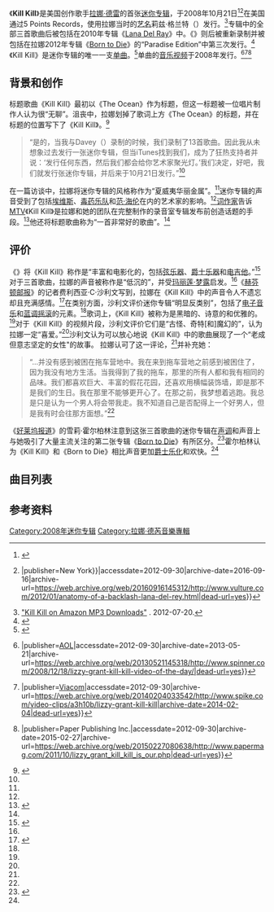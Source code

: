 {{NoteTA
|G1=Lana Del Rey
}}
{{Infobox album 
| Name        = Kill Kill
| Type        = EP
| Artist      = [[拉娜·德雷|莉兹·格兰特]]
| Cover       =
| Border      = yes
| Released    = {{Start date|2008|10|21}}<ref name=index/><ref name=npr/>
| Recorded    = 2008年
| Genre       =
| Length      = {{Duration|m=13|s=34}}
| Label       = 5 Points
| Producer    = {{tsl|en|David Kahne|大卫·卡恩}}
| Last album  = 
| This album  = '''Kill Kill'''<br />（2008）
| Next album  = [[Lana_Del_Ray_(album)|Lana Del Ray]] <br />（2010）
}}

《'''Kill Kill'''》是美国创作歌手[[拉娜·德雷|拉娜·德雷]]的首张[[迷你專輯|迷你专辑]]，于2008年10月21日<ref name="npr">{{cite web | url=https://www.npr.org/2012/08/13/154096159/lana-del-rey-on-world-cafe | title=Lana Del Rey On World Cafe | work=[[全国公共广播电台|全国公共广播电台]] | accessdate=2012-09-30 | archive-date=2017-05-01 | archive-url=https://web.archive.org/web/20170501085818/http://www.npr.org/2012/08/13/154096159/lana-del-rey-on-world-cafe | dead-url=no }}</ref><ref>{{cite web|last=Dobbins|first=Amanda|title=Anatomy of a Backlash: Tracking the Many Ups and Downs of Lana Del Rey|url=http://www.vulture.com/2012/01/anatomy-of-a-backlash-lana-del-rey.html|work={{tsl|en|Vulture (website){{!}}Vulture}}|publisher={{tsl|en|New York (magazine){{!}}New York}}|accessdate=2012-09-30|archive-date=2016-09-16|archive-url=https://web.archive.org/web/20160916145312/http://www.vulture.com/2012/01/anatomy-of-a-backlash-lana-del-rey.html|dead-url=yes}}</ref>在美国通过5 Points Records，使用拉娜当时的[[藝名|艺名]]莉兹·格兰特（{{lang-en|Lizzy Grant}}）发行。<ref>[http://www.amazon.com/Kill/dp/B001L2AQW8 "Kill Kill on Amazon MP3 Downloads"] {{Wayback|url=http://www.amazon.com/Kill/dp/B001L2AQW8 |date=20120210165030 }}. 2012-07-20.</ref>专辑中的全部三首歌曲后被包括在2010年专辑《[[Lana_Del_Ray_(album)|Lana Del Ray]]》中。《{{tsl|en|Yayo (song)||Yayo}}》则后被重新录制并被包括在拉娜2012年专辑《[[Born_to_Die_(Lana_Del_Rey_album)|Born to Die]]》的“Paradise Edition”中第三次发行。<ref>{{cite web | url=http://itunes.apple.com/th/album/born-to-die-paradise-edition/id563964613 | title=iTunes - Music - Born To Die - The Paradise Edition | publisher=Apple | accessdate=2012-09-24 | archive-date=2016-03-03 | archive-url=https://web.archive.org/web/20160303235042/https://itunes.apple.com/th/album/born-to-die-paradise-edition/id563964613 | dead-url=no }}</ref>《Kill Kill》是迷你专辑的唯一一支[[单曲|单曲]]。<ref>{{cite web | url=http://www.vh1.com/artists/az/rey_lana_del/artist.jhtml#biographyEnd | title=Lana Del Rey - Biography | publisher=[[維亞康姆|Viacom]] | work=[[VH1|VH1]] | accessdate=2012-09-30 | last=Collar | first=Matt | archive-date=2012-07-08 | archive-url=https://web.archive.org/web/20120708052317/http://www.vh1.com/artists/az/rey_lana_del/artist.jhtml#biographyEnd | dead-url=no }}</ref>单曲的[[音乐视频|音乐视频]]于2008年发行。<ref>{{cite web|last=Horne|first=Adam|title=Lizzy Grant, 'Kill Kill' -- Video of the Day|url=http://www.spinner.com/2008/12/18/lizzy-grant-kill-kill-video-of-the-day/|work={{tsl|en|Spinner (website){{!}}Spinner}}|publisher=[[美国在线|AOL]]|accessdate=2012-09-30|archive-date=2013-05-21|archive-url=https://web.archive.org/web/20130521145318/http://www.spinner.com/2008/12/18/lizzy-grant-kill-kill-video-of-the-day/|dead-url=yes}}</ref><ref>{{cite web|title=Lizzy Grant - Kill Kill - Viral Videos|url=http://www.spike.com/video-clips/a3h10b/lizzy-grant-kill-kill|work={{tsl|en|Spike (TV channel){{!}}Spike |deadurl=yes |archiveurl=https://web.archive.org/web/20140204033542/http://www.spike.com/video-clips/a3h10b/lizzy-grant-kill-kill |archivedate=2014-02-04 }}|publisher=[[維亞康姆|Viacom]]|accessdate=2012-09-30|archive-url=https://web.archive.org/web/20140204033542/http://www.spike.com/video-clips/a3h10b/lizzy-grant-kill-kill|archive-date=2014-02-04|dead-url=yes}}</ref><ref>{{cite web|last=Pini|first=Gary|title=Lizzy Grant's "Kill Kill" Is Our Music Video of the Day|url=http://www.papermag.com/2011/10/lizzy_grant_kill_kill_is_our.php|work={{tsl|en|Paper (magazine){{!}}Paper}}|publisher=Paper Publishing Inc.|accessdate=2012-09-30|archive-date=2015-02-27|archive-url=https://web.archive.org/web/20150227080638/http://www.papermag.com/2011/10/lizzy_grant_kill_kill_is_our.php|dead-url=yes}}</ref>

==背景和创作==
标题歌曲《Kill Kill》最初以《The Ocean》作为标题，但这一标题被一位唱片制作人认为很“无聊”。沮丧中，拉娜划掉了歌词上方《The Ocean》的标题，并在标题的位置写下了《Kill Kill》。<ref>{{cite web|last=Bates|first=Andy|title=What you see vs. what you get|url=http://www.adirondackdailyenterprise.com/page/content.detail/id/503335.html?nav=5050|publisher=Adirondack Daily Enterprise|accessdate=2012-10-08|deadurl=yes|archiveurl=https://web.archive.org/web/20130521090634/http://www.adirondackdailyenterprise.com/page/content.detail/id/503335.html?nav=5050|archivedate=2013-05-21}}</ref>

<blockquote>“是的，当我与Davey（{{tsl|en|David Kahne|大卫·卡恩}}）录制的时候，我们录制了13首歌曲。因此我从未想象过去发行一张迷你专辑，但当iTunes找到我们，成为了狂热支持者并说：‘发行任何东西，然后我们都会给你艺术家聚光灯。’我们决定，好吧，我们就发行张迷你专辑，并后来于10月21日发行。”<ref name=index/></blockquote>

在一篇访谈中，拉娜将迷你专辑的风格称作为“夏威夷华丽金属”。<ref name=index/>迷你专辑的声音受到了包括[[埃爾維斯·皮禮士利|埃维斯]]、[[毒药乐队|毒药乐队]]和[[范·海伦|范·海伦]]在内的艺术家的影响。<ref name=index/>[[词作家|词作家]]{{tsl|en|David Nichtern|大卫·尼克特恩}}告诉[[音樂電視網|MTV]]《Kill Kill》是拉娜和她的团队在完整制作的录音室专辑发布前创造话题的手段。<ref name=mtv>{{cite web|last=Ayers|first=Mike|title=Why Lana Del Rey’s First Album Disappeared|url=http://www.mtvhive.com/2012/01/30/lana-del-rey-first-album-5-points-records-interview/|work=[[音樂電視網|MTV]]|publisher=[[維亞康姆|Viacom]]|accessdate=2012-09-30|deadurl=yes|archiveurl=https://web.archive.org/web/20140410054156/http://www.mtvhive.com/2012/01/30/lana-del-rey-first-album-5-points-records-interview|archivedate=2014-04-10}}</ref>他还将标题歌曲称为“一首非常好的歌曲”。<ref name=mtv/>

==评价==
《{{tsl|en|Index Magazine|Index杂志}}》将《Kill Kill》称作是“丰富和电影化的，包括[[弦樂器|弦乐器]]、[[爵士乐|爵士乐器]]和[[电吉他|电吉他]]。”<ref name=index>{{cite web|last=Tremblay|first=Brea|title=Lizzy Grant, 2008|url=http://www.indexmagazine.com/interviews/Lizzy_grant2.shtml|work={{tsl|en|Index Magazine}}|publisher=Index Worldwide|accessdate=2012-09-30|archive-date=2016-10-05|archive-url=https://web.archive.org/web/20161005220227/http://www.indexmagazine.com/interviews/Lizzy_grant2.shtml|dead-url=no}}</ref>对于三首歌曲，拉娜的声音被称作是“低沉的”，并受[[玛丽莲·梦露|玛丽莲·梦露]]启发。<ref name=index/>《[[The_Huffington_Post|赫芬顿邮报]]》的记者费利西亚·C·沙利文写到，拉娜在《Kill Kill》中的声音令人不遗忘却且充满感情。<ref name=huffpost>{{cite web|last=Sullivan|first=Felicia C|title=Interview: Singer/Songwriter Lizzy Grant on Cheap Thrills, Elvis, The Flamingos, Trailer Parks, and Coney Island|url=http://www.huffingtonpost.com/felicia-c-sullivan/interview-singersongwrite_b_159346.html|work=[[The_Huffington_Post|The Huffington Post]]|publisher=[[美国在线|AOL]]|accessdate=2012-09-30|archive-date=2017-02-11|archive-url=https://web.archive.org/web/20170211163012/http://www.huffingtonpost.com/felicia-c-sullivan/interview-singersongwrite_b_159346.html|dead-url=no}}</ref>在类别方面，沙利文评价迷你专辑“明显反类别”，包括了[[电子音乐|电子音乐]]和[[藍調搖滾|蓝调摇滚]]的元素。<ref name=huffpost/>歌词上，《Kill Kill》被称为是黑暗的、诗意的和优雅的。<ref name=huffpost/>对于《Kill Kill》的视频片段，沙利文评价它们是“古怪、奇特[和]魔幻的”，认为拉娜一定“喜爱{{tsl|en|Americana|美国事物}}。”<ref name=huffpost/>沙利文认为可以放心地说《Kill Kill》中的歌曲展现了一个“老成但意志坚定的女性"的故事。 拉娜认可了这一评论，<ref name=huffpost/>并补充她：

<blockquote>“...并没有感到被困在拖车营地中。我在来到拖车营地之前感到被困住了，因为我没有地方生活。当我得到了我的拖车，那里的所有人都和我有相同的品味。我们都喜欢巨大、丰富的假花花园，还喜欢用横幅装饰墙，即是那不是我们的生日。我在那里不能够更开心了。在那之前，我梦想着逃跑。我总是只是认为一个男人将会带我走。我不知道自己是否配得上一个好男人，但是我有时会往那方面想。”<ref name=huffpost/></blockquote>

《[[荷里活報道|好莱坞报道]]》的雪莉·霍尔柏林注意到这张三首歌曲的迷你专辑在[[声调|声调]]和声音上与她吸引了大量主流关注的第二张专辑《[[Born_to_Die|Born to Die]]》有所区分。<ref name=halperin>{{cite web|last=Halperin|first=Shirley|title=Lana Del Rey: 5 Things to Know About the Sexpot Singer|url=http://www.hollywoodreporter.com/news/lana-del-rey-5-things-247306|work=[[荷里活報道|The Hollywood Reporter]]|publisher=[[Prometheus_Global_Media|Prometheus Global Media]]|accessdate=2012-11-09|date=2011-10-12|archive-date=2017-02-07|archive-url=https://web.archive.org/web/20170207104224/http://www.hollywoodreporter.com/news/lana-del-rey-5-things-247306|dead-url=no}}</ref>霍尔柏林认为《Kill Kill》和《Born to Die》相比声音更加[[爵士乐|爵士乐化]]和欢快。<ref name=halperin/>

==曲目列表==
{{Track listing
| full_width = yes

| title1 = Kill Kill
| length1 = 3:59

| title2 = {{tsl|en|Yayo (song)||Yayo}}
| length2 = 5:45

| title3 = Gramma (Blue Ribbon Sparkler Trailer Heaven)
| length3 = 3:50

| total_length = 13:34
}}

==参考资料==
{{reflist|30em}}

{{Lana Del Rey}}
{{Lana Del Rey songs}}

[[Category:2008年迷你专辑|Category:2008年迷你专辑]]
[[Category:拉娜·德芮音樂專輯|Category:拉娜·德芮音樂專輯]]